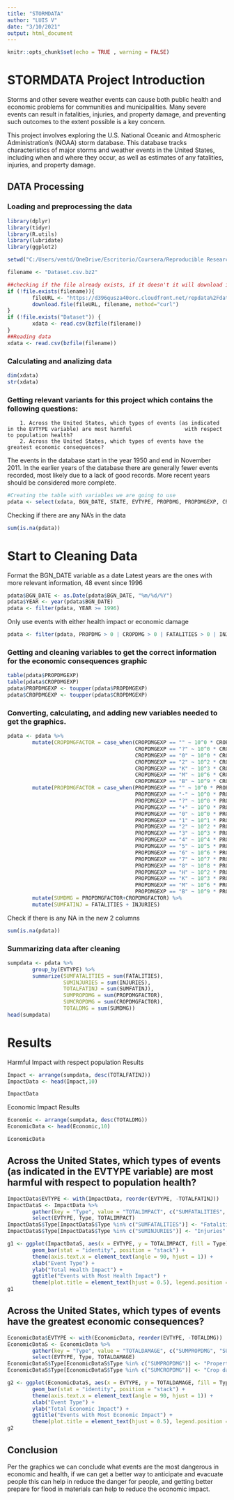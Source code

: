 ```yaml
---
title: "STORMDATA"
author: "LUIS V"
date: "3/10/2021"
output: html_document
---
```



```r
knitr::opts_chunk$set(echo = TRUE , warning = FALSE)
```

# STORMDATA Project Introduction

Storms and other severe weather events can cause both public health and economic problems for communities and municipalities. Many severe events can result in fatalities, injuries, and property damage, and preventing such outcomes to the extent possible is a key concern.

This project involves exploring the U.S. National Oceanic and Atmospheric Administration's (NOAA) storm database. This database tracks characteristics of major storms and weather events in the United States, including when and where they occur, as well as estimates of any fatalities, injuries, and property damage.

## DATA Processing

### Loading and preprocessing the data
```r
library(dplyr)
library(tidyr)
library(R.utils)
library(lubridate)
library(ggplot2)

setwd("C:/Users/ventd/OneDrive/Escritorio/Coursera/Reproducible Research/RRProject2")

filename <- "Dataset.csv.bz2"

##checking if the file already exists, if it doesn't it will download it
if (!file.exists(filename)){
        fileURL <- "https://d396qusza40orc.cloudfront.net/repdata%2Fdata%2FStormData.csv.bz2"
        download.file(fileURL, filename, method="curl")
} 
if (!file.exists("Dataset")) { 
        xdata <- read.csv(bzfile(filename)) 
}
##Reading data
xdata <- read.csv(bzfile(filename))
```

### Calculating and analizing data 

```r
dim(xdata)
str(xdata)
```

### Getting relevant variants for this project which contains the following questions:

        1. Across the United States, which types of events (as indicated in the EVTYPE variable) are most harmful                 with respect to population health?
        2. Across the United States, which types of events have the greatest economic consequences?

The events in the database start in the year 1950 and end in November 2011. In the earlier years of the database there are generally fewer events recorded, most likely due to a lack of good records. More recent years should be considered more complete.

```r
#Creating the table with variables we are going to use
pdata <- select(xdata, BGN_DATE, STATE, EVTYPE, PROPDMG, PROPDMGEXP, CROPDMG, CROPDMGEXP, FATALITIES, INJURIES)

```

Checking if there are any NA's in the data
```r
sum(is.na(pdata))
```

# Start to Cleaning Data

Format the BGN_DATE variable as a date
Latest years are the ones with more relevant information, 48 event since 1996
```r
pdata$BGN_DATE <- as.Date(pdata$BGN_DATE, "%m/%d/%Y")
pdata$YEAR <- year(pdata$BGN_DATE)
pdata <- filter(pdata, YEAR >= 1996)
```

Only use events with either health impact or economic damage
```r
pdata <- filter(pdata, PROPDMG > 0 | CROPDMG > 0 | FATALITIES > 0 | INJURIES > 0)
```

### Getting and cleaning variables to get the correct information for the economic consequences graphic
```r
table(pdata$PROPDMGEXP)
table(pdata$CROPDMGEXP)
pdata$PROPDMGEXP <- toupper(pdata$PROPDMGEXP)
pdata$CROPDMGEXP <- toupper(pdata$CROPDMGEXP)
```

### Converting, calculating, and adding new variables needed to get the graphics.
```r
pdata <- pdata %>% 
        mutate(CROPDMGFACTOR = case_when(CROPDMGEXP == "" ~ 10^0 * CROPDMG,
                                         CROPDMGEXP == "?" ~ 10^0 * CROPDMG,
                                         CROPDMGEXP == "0" ~ 10^0 * CROPDMG,
                                         CROPDMGEXP == "2" ~ 10^2 * CROPDMG,
                                         CROPDMGEXP == "K" ~ 10^3 * CROPDMG,
                                         CROPDMGEXP == "M" ~ 10^6 * CROPDMG,
                                         CROPDMGEXP == "B" ~ 10^9 * CROPDMG)) %>%
        mutate(PROPDMGFACTOR = case_when(PROPDMGEXP == "" ~ 10^0 * PROPDMG,
                                         PROPDMGEXP == "-" ~ 10^0 * PROPDMG,
                                         PROPDMGEXP == "?" ~ 10^0 * PROPDMG,
                                         PROPDMGEXP == "+" ~ 10^0 * PROPDMG,
                                         PROPDMGEXP == "0" ~ 10^0 * PROPDMG,
                                         PROPDMGEXP == "1" ~ 10^1 * PROPDMG,
                                         PROPDMGEXP == "2" ~ 10^2 * PROPDMG,
                                         PROPDMGEXP == "3" ~ 10^3 * PROPDMG,
                                         PROPDMGEXP == "4" ~ 10^4 * PROPDMG,
                                         PROPDMGEXP == "5" ~ 10^5 * PROPDMG,
                                         PROPDMGEXP == "6" ~ 10^6 * PROPDMG,
                                         PROPDMGEXP == "7" ~ 10^7 * PROPDMG,
                                         PROPDMGEXP == "8" ~ 10^8 * PROPDMG,
                                         PROPDMGEXP == "H" ~ 10^2 * PROPDMG,
                                         PROPDMGEXP == "K" ~ 10^3 * PROPDMG,
                                         PROPDMGEXP == "M" ~ 10^6 * PROPDMG,
                                         PROPDMGEXP == "B" ~ 10^9 * PROPDMG,)) %>%
        mutate(SUMDMG = PROPDMGFACTOR+CROPDMGFACTOR) %>%
        mutate(SUMFATINJ = FATALITIES + INJURIES)
```

Check if there is any NA in the new 2 columns
```r
sum(is.na(pdata))
```

### Summarizing data after cleaning 
```r
sumpdata <- pdata %>%
        group_by(EVTYPE) %>%
        summarize(SUMFATALITIES = sum(FATALITIES),
                  SUMINJURIES = sum(INJURIES),
                  TOTALFATINJ = sum(SUMFATINJ),
                  SUMPROPDMG = sum(PROPDMGFACTOR),
                  SUMCROPDMG = sum(CROPDMGFACTOR),
                  TOTALDMG = sum(SUMDMG))
head(sumpdata)
```
# Results

Harmful Impact with respect population Results
```r
Impact <- arrange(sumpdata, desc(TOTALFATINJ))
ImpactData <- head(Impact,10)

ImpactData
```

Economic Impact Results
```r
Economic <- arrange(sumpdata, desc(TOTALDMG))
EconomicData <- head(Economic,10)

EconomicData
```

## Across the United States, which types of events (as indicated in the EVTYPE variable) are most harmful with respect to population health?
```r
ImpactData$EVTYPE <- with(ImpactData, reorder(EVTYPE, -TOTALFATINJ))
ImpactDataS <- ImpactData %>%
        gather(key = "Type", value = "TOTALIMPACT", c("SUMFATALITIES", "SUMINJURIES")) %>%
        select(EVTYPE, Type, TOTALIMPACT)
ImpactDataS$Type[ImpactDataS$Type %in% c("SUMFATALITIES")] <- "Fatalities"
ImpactDataS$Type[ImpactDataS$Type %in% c("SUMINJURIES")] <- "Injuries"

g1 <- ggplot(ImpactDataS, aes(x = EVTYPE, y = TOTALIMPACT, fill = Type)) +
        geom_bar(stat = "identity", position = "stack") +
        theme(axis.text.x = element_text(angle = 90, hjust = 1)) +
        xlab("Event Type") +
        ylab("Total Health Impact") +
        ggtitle("Events with Most Health Impact") +
        theme(plot.title = element_text(hjust = 0.5), legend.position = "bottom")
g1
```


## Across the United States, which types of events have the greatest economic consequences?
```r
EconomicData$EVTYPE <- with(EconomicData, reorder(EVTYPE, -TOTALDMG))
EconomicDataS <- EconomicData %>%
        gather(key = "Type", value = "TOTALDAMAGE", c("SUMPROPDMG", "SUMCROPDMG")) %>%
        select(EVTYPE, Type, TOTALDAMAGE)
EconomicDataS$Type[EconomicDataS$Type %in% c("SUMPROPDMG")] <- "Property damage"
EconomicDataS$Type[EconomicDataS$Type %in% c("SUMCROPDMG")] <- "Crop damage"

g2 <- ggplot(EconomicDataS, aes(x = EVTYPE, y = TOTALDAMAGE, fill = Type)) +
        geom_bar(stat = "identity", position = "stack") +
        theme(axis.text.x = element_text(angle = 90, hjust = 1)) +
        xlab("Event Type") +
        ylab("Total Economic Impact") +
        ggtitle("Events with Most Economic Impact") +
        theme(plot.title = element_text(hjust = 0.5), legend.position = "bottom")
g2

```

## Conclusion

Per the graphics we can conclude what events are the most dangerous in economic 
and health, if we can get a better way to anticipate and evacuate people this 
can help in reduce the danger for people, and getting better prepare for flood 
in materials can help to reduce the economic impact.